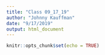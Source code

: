 ```yaml
---
title: "Class 09_17_19"
author: "Johnny Kauffman"
date: "9/17/2019"
output: html_document
---
```


```r
knitr::opts_chunk$set(echo = TRUE)
```

